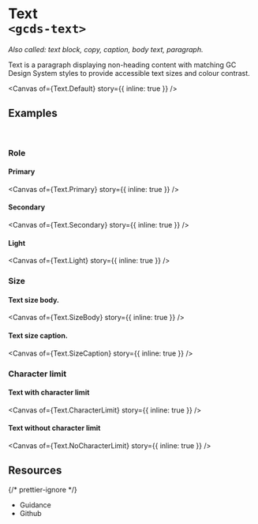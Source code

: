 
<Meta of={Text} name="Overview" />

# Text<br/>`<gcds-text>`

_Also called: text block, copy, caption, body text, paragraph._

Text is a paragraph displaying non-heading content with matching GC Design System styles to provide accessible text sizes and colour contrast.

<Canvas of={Text.Default} story={{ inline: true }} />

## Examples

<br />

### Role

#### Primary

<Canvas of={Text.Primary} story={{ inline: true }} />

#### Secondary

<Canvas of={Text.Secondary} story={{ inline: true }} />

#### Light

<Canvas of={Text.Light} story={{ inline: true }} />

### Size

#### Text size body.

<Canvas of={Text.SizeBody} story={{ inline: true }} />

#### Text size caption.

<Canvas of={Text.SizeCaption} story={{ inline: true }} />

### Character limit

#### Text with character limit

<Canvas of={Text.CharacterLimit} story={{ inline: true }} />

#### Text without character limit

<Canvas of={Text.NoCharacterLimit} story={{ inline: true }} />

## Resources

{/* prettier-ignore */}
<ul>
  <li>
    <gcds-button type="link" button-style="text-only" href="https://design-system.alpha.canada.ca/en/components/text/" target="_blank">Guidance</gcds-button>
  </li>
  <li>
    <gcds-button type="link" button-style="text-only" href="https://github.com/cds-snc/gcds-components/tree/main/packages/web/src/components/gcds-text" target="_blank">Github</gcds-button>
  </li>
</ul>
